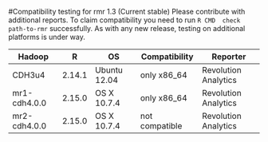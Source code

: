 #Compatibility testing for rmr 1.3 (Current stable)
Please contribute with additional reports. To claim compatibility you need to run `R CMD  check path-to-rmr` successfully.
As with any new release, testing on additional platforms is under way.

<table>
<thead>
<tr><th>Hadoop</th><th>R</th><th>OS</th><th>Compatibility</th><th>Reporter</th></tr>
</thead>
<tbody>
<tr><td>CDH3u4</td><td>2.14.1</td><td>Ubuntu 12.04</td><td>only x86_64</td><td>Revolution Analytics</td></tr>
<tr><td>mr1-cdh4.0.0</td><td>2.15.0</td><td>OS X 10.7.4</td><td>only x86_64</td><td>Revolution Analytics</td></tr>
<tr><td>mr2-cdh4.0.0</td><td>2.15.0</td><td>OS X 10.7.4</td><td>not compatible</td><td>Revolution Analytics</td></tr>
</tbody>
</table>